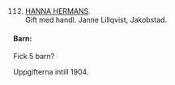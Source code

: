\newpage
\renewcommand\partcontent{HERMANS ca.1852-?}

\hypertarget{h112}{}

\

112. [HANNA HERMANS](#h11).  
  Gift med handl. Janne Lillqvist, Jakobstad.

#### Barn:

Fick 5 barn?

Uppgifterna intill 1904.
